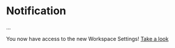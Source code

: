 

<Meta title="Notification" component={Notification} />

# Notification

...

<Preview withToolbar>
  <Story name="base" parameters={{ decorators: [withKnobs] }}>
    <Notification />
  </Story>
</Preview>


<Preview withToolbar>
  <Story name="available" parameters={{ decorators: [withKnobs] }}>
    <Notification isAvailable />
  </Story>
</Preview>


<Preview withToolbar>
  <Story name="open" parameters={{ decorators: [withKnobs] }}>
    <div style={{ height: "250px" }}>
      <Notification isAvailable isOpen>
        <NotificationEntry title="You now have access!">
          You now have access to the new Workspace Settings! <a href="#">Take a look</a>
        </NotificationEntry>
      </Notification>
    </div>
  </Story>
</Preview>


